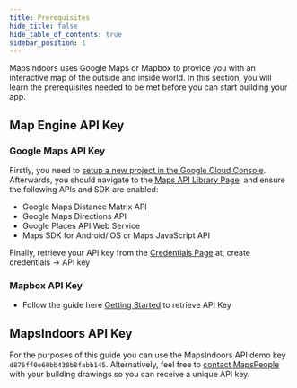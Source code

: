 ```yaml
---
title: Prerequisites
hide_title: false
hide_table_of_contents: true
sidebar_position: 1
---
```



MapsIndoors uses Google Maps or Mapbox to provide you with an interactive map of the outside and inside world. In this section, you will learn the prerequisites needed to be met before you can start building your app.

## Map Engine API Key

### Google Maps API Key

Firstly, you need to [setup a new project in the Google Cloud Console](https://developers.google.com/maps/gmp-get-started). Afterwards, you should navigate to the [Maps API Library Page](https://console.cloud.google.com/apis/library?filter=category:maps), and ensure the following APIs and SDK are enabled:

* Google Maps Distance Matrix API
* Google Maps Directions API
* Google Places API Web Service  
* Maps SDK for Android/iOS or Maps JavaScript API

Finally, retrieve your API key from the [Credentials Page](https://console.cloud.google.com/project/_/apiui/credential) at, create credentials -> API key

### Mapbox API Key

* Follow the guide here [Getting Started](https://docs.mapbox.com/help/getting-started/) to retrieve API Key

## MapsIndoors API Key

For the purposes of this guide you can use the MapsIndoors API demo key `d876ff0e60bb430b8fabb145`. Alternatively, feel free to [contact MapsPeople](https://resources.mapspeople.com/contact-us) with your building drawings so you can receive a unique API key.

